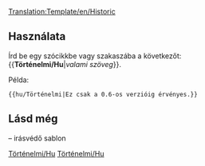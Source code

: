 <noinclude>[[Translation:Template/en/Historic]]</noinclude><noinclude></noinclude><includeonly>{{en/ambox| type  = content
| text  = <strong>Történelmi tartalom</strong><br/>Ezen lap vagy szakasz tartalma már nem érvényes az OpenTTD jelenlegi verziójára. Ugyanakkor ne bántsd, hadd mutassa ennek a wikinek mint dokumentációnak a történelmét.<br/>
{{{1|}}}
}}</includeonly><noinclude>

==Használata==
Írd be egy szócikkbe vagy szakaszába a következőt: <nowiki>{{</nowiki>'''Történelmi/Hu'''|''valami szöveg''<nowiki>}}</nowiki>.

Példa:
<pre>{{hu/Történelmi|Ez csak a 0.6-os verzióig érvényes.}}</pre>
{{hu/Történelmi|Ez csak a 0.6-os verzióig érvényes.}}
==Lásd még==
{{en/s|Historical}} – irásvédő sablon

[[Category:hu/Sablonok|Történelmi/Hu]][[Category:hu/Üzenet dobozok|Történelmi/Hu]]</noinclude>